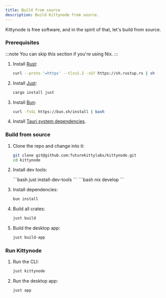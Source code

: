 ```yaml
---
title: Build from source
description: Build Kittynode from source.
---
```



Kittynode is free software, and in the spirit of that, let's build from source.

### Prerequisites

:::note
You can skip this section if you're using Nix.
:::

<Steps>

1. Install [Rust](https://www.rust-lang.org/tools/install):

    ```bash
    curl --proto '=https' --tlsv1.2 -sSf https://sh.rustup.rs | sh
    ```

2. Install [Just](https://github.com/casey/just):

    ```bash
    cargo install just
    ```

3. Install [Bun](https://bun.sh):

    ```bash
    curl -fsSL https://bun.sh/install | bash
    ```

4. Install [Tauri system dependencies](https://tauri.app/start/prerequisites/#system-dependencies).

</Steps>

### Build from source

<Steps>

1. Clone the repo and change into it:

    ```bash
    git clone git@github.com:futurekittylabs/kittynode.git
    cd kittynode
    ```

2. Install dev tools:

    <Tabs>
      <TabItem label="Not using Nix">
        ```bash
        just install-dev-tools
        ```
      </TabItem>
      <TabItem label="Using Nix">
        ```bash
        nix develop
        ```
      </TabItem>
    </Tabs>

3. Install dependencies:

    ```bash
    bun install
    ```

4. Build all crates:

    ```bash
    just build
    ```

5. Build the desktop app:

    ```bash
    just build-app
    ```

</Steps>

### Run Kittynode

<Steps>

1. Run the CLI:

    ```bash
    just kittynode
    ```

2. Run the desktop app:

    ```bash
    just app
    ```

</Steps>
